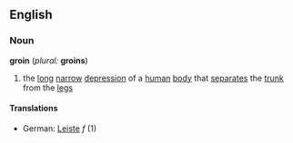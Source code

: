 ==English==
===Noun===
'''groin''' (''plural:'' '''groins''')
# the [[long]] [[narrow]] [[depression]] of a [[human]] [[body]] that [[separates]] the [[trunk]] from the [[leg]]s
====Translations====
*German: [[Leiste]] ''f'' (1)